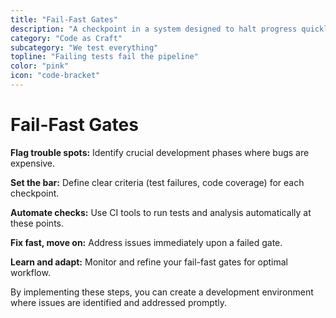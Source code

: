 ```yaml
---
title: "Fail-Fast Gates"
description: "A checkpoint in a system designed to halt progress quickly if an issue is detected, preventing wasted effort on faulty code."
category: "Code as Craft"
subcategory: "We test everything"
topline: "Failing tests fail the pipeline"
color: "pink"
icon: "code-bracket"
---
```



# Fail-Fast Gates

**Flag trouble spots:** Identify crucial development phases where bugs are expensive.

**Set the bar:** Define clear criteria (test failures, code coverage) for each checkpoint.

**Automate checks:** Use CI tools to run tests and analysis automatically at these points.

**Fix fast, move on:** Address issues immediately upon a failed gate.

**Learn and adapt:** Monitor and refine your fail-fast gates for optimal workflow.

By implementing these steps, you can create a development environment where issues are identified and addressed promptly.
